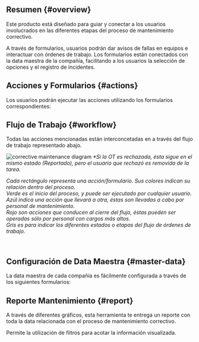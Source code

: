 
## Resumen {#overview}

Este producto está diseñado para guiar y conectar a los usuarios involucrados en las diferentes etapas del proceso de mantenimiento correctivo. 

A través de formularios, usuarios podrán dar avisos de fallas en equipos e interactuar con órdenes de trabajo. Los formularios están conectados con la data maestra de la compañía, facilitando a los usuarios la selección de opciones y el registro de incidentes.


## Acciones y Formularios {#actions}
Los usuarios podrán ejecutar las acciones utilizando los formularios correspondientes:

<Related/>

## Flujo de Trabajo {#workflow}
Todas las acciones mencionadas están interconcetadas en a través del flujo de trabajo representado abajo.

<div className="img_sizing">

![corrective maintenance diagram](/img/productos_es/product_cm_diagram.png)
_*Si la OT es rechazada, ésta sigue en el mismo estado (Reportado), pero el usuario que rechazó es removida de la tarea._  

_Cada rectángulo representa una acción/formulario. Sus colores indican su relación dentro del proceso.  <br/><span className="badge badge--success">Verde</span> es el inicio del proceso, y puede ser ejecutado por cualquier usuario. <br/><span className="badge badge--info">Azúl</span> indica una acción que llevará a otra, éstas son llevadas a cabo por personal de mantenimiento. <br/><span className="badge badge--danger">Rojo</span> son acciones que conducen al cierre del flujo, éstas pueden ser operadas sólo por personal con cargos más altos. <br/><span className="badge badge--secondary">Gris</span> es para indicar los diferentes estados o etapas del flujo de órdenes de trabajo._


</div> 



## Configuración de Data Maestra {#master-data}

La data maestra de cada compañía es fácilmente configurada a través de los siguientes formularios:

<Configuration/>

## Reporte Mantenimiento {#report}
A través de diferentes gráficos, esta herramienta te entrega un reporte con toda la data relacionada con el proceso de mantenimiento correctivo. 

Permite la utilización de filtros para acotar la información visualizada.
